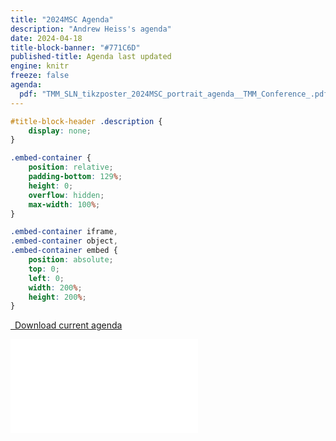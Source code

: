 ```yaml
---
title: "2024MSC Agenda"
description: "Andrew Heiss's agenda"
date: 2024-04-18
title-block-banner: "#771C6D"
published-title: Agenda last updated
engine: knitr
freeze: false
agenda:
  pdf: "TMM_SLN_tikzposter_2024MSC_portrait_agenda__TMM_Conference_.pdf"
---
```


```css
#title-block-header .description {
    display: none;
}
```

```css
.embed-container {
    position: relative;
    padding-bottom: 129%;
    height: 0;
    overflow: hidden;
    max-width: 100%;
}

.embed-container iframe,
.embed-container object,
.embed-container embed {
    position: absolute;
    top: 0;
    left: 0;
    width: 200%;
    height: 200%;
}
```

```{=html}
<p class="text-center">
  <a class="btn btn-primary btn-lg agenda-download" href="`r rmarkdown::metadata$agenda$pdf`" target="_blank">
    <i class="fa-solid fa-file-arrow-down"></i>&ensp;Download current agenda
  </a>
</p>

<div class="embed-container">
  <iframe src="`r rmarkdown::metadata$agenda$pdf`" style="border: 0.5px"></iframe>
</div>
```